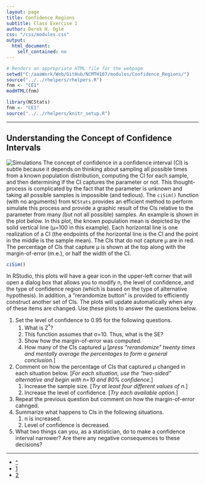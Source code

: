 ```yaml
---
layout: page
title: Confidence Regions
subtitle: Class Exercise 1
author: Derek H. Ogle
css: "/css/modules.css"
output:
  html_document:
    self_contained: no
---
```


```r
# Renders an appropriate HTML file for the webpage
setwd("C:/aaaWork/Web/GitHub/NCMTH107/modules/Confidence_Regions/")
source("../../rhelpers/rhelpers.R")
fnm <- "CE1"
modHTML(fnm)
```

```r
library(NCStats)
fnm <- "CE1"
source("../../rhelpers/knitr_setup.R")
```

----

## Understanding the Concept of Confidence Intervals
<img src="../zimgs/computer-1.jpg" alt="Simulations" class="img-right">
The concept of confidence in a confidence interval (CI) is subtle because it depends on thinking about sampling all possible times from a known population distribution, computing the CI for each sample, and then determining if the CI captures the parameter or not.  This thought-process is complicated by the fact that the parameter is unknown and taking all possible samples is impossible (and tedious).  The `ciSim()` function (with no arguments) from `NCStats` provides an efficient method to perform simulate this process and provide a graphic result of the CIs relative to the parameter from many (but not all possible) samples.  An example is shown in the plot below.  In this plot, the known population mean is depicted by the solid vertical line (&mu;=100 in this example).  Each horizontal line is one realization of a CI (the endpoints of the horizontal line is the CI and the point in the middle is the sample mean).  The CIs that do not capture &mu; are in red.  The percentage of CIs that capture &mu; is shown at the top along with the margin-of-error (m.e.), or half the width of the CI.

```r
ciSim()
```

In RStudio, this plots will have a gear icon in the upper-left corner that will open a dialog box that allows you to modify n, the level of confidence, and the type of confidence region (which is based on the type of alternative hypothesis).  In addition, a "rerandomize button" is provided to efficiently construct another set of CIs.  The plots will update automatically when any of these items are changed.  Use these plots to answer the questions below.

1. Set the level of confidence to 0.95 for the following questions.
    1. What is Z<sup>*</sup>?
    1. This function assumes that &sigma;=10.  Thus, what is the SE?
    1. Show how the margin-of-error was computed.
    1. How many of the CIs captured &mu; [*press "rerandomize" twenty times and mentally average the percentages to form a general conclusion.*]
1. Comment on how the percentage of CIs that captured &mu; changed in each situation below.  [*For each situation, use the "two-sided" alternative and begin with n=10 and 80% confidence.*]
    1. Increase the sample size.  [*Try at least four different values of n.*]
    1. Increase the level of confidence.  [*Try each available option.*]
1. Repeat the previous question but comment on how the margin-of-error cahnged.
1. Summarize what happens to CIs in the following situations.
    1. n is increased.
    1. Level of confidence is decreased.
1. What two things can you, as a statistician, do to make a confidence interval narrower?  Are there any negative consequences to these decisions?

----

<div class="text-center">
<ul class="pagination pagination-lg">
  <li><a href="index.html">^</a></li>
  <li class="active"><a href="#">1</a></li>
  <li><a href="CE2.html">2</a></li>
</ul>
